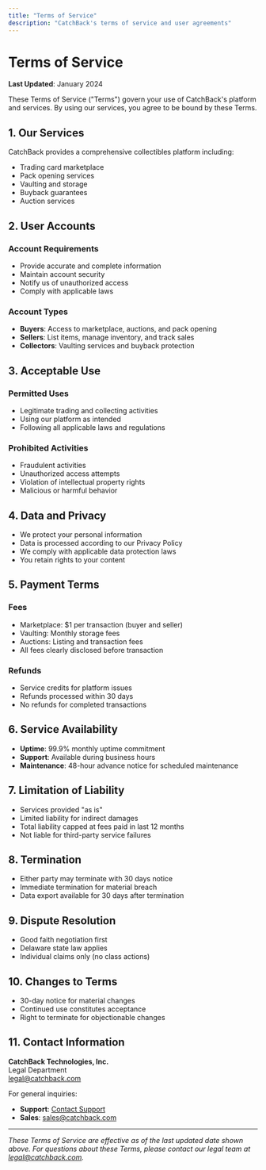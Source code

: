 ```yaml
---
title: "Terms of Service"
description: "CatchBack's terms of service and user agreements"
---
```


# Terms of Service

**Last Updated**: January 2024

These Terms of Service ("Terms") govern your use of CatchBack's platform and services. By using our services, you agree to be bound by these Terms.

## 1. Our Services

CatchBack provides a comprehensive collectibles platform including:
- Trading card marketplace
- Pack opening services
- Vaulting and storage
- Buyback guarantees
- Auction services

## 2. User Accounts

### Account Requirements
- Provide accurate and complete information
- Maintain account security
- Notify us of unauthorized access
- Comply with applicable laws

### Account Types
- **Buyers**: Access to marketplace, auctions, and pack opening
- **Sellers**: List items, manage inventory, and track sales
- **Collectors**: Vaulting services and buyback protection

## 3. Acceptable Use

### Permitted Uses
- Legitimate trading and collecting activities
- Using our platform as intended
- Following all applicable laws and regulations

### Prohibited Activities
- Fraudulent activities
- Unauthorized access attempts
- Violation of intellectual property rights
- Malicious or harmful behavior

## 4. Data and Privacy

- We protect your personal information
- Data is processed according to our Privacy Policy
- We comply with applicable data protection laws
- You retain rights to your content

## 5. Payment Terms

### Fees
- Marketplace: $1 per transaction (buyer and seller)
- Vaulting: Monthly storage fees
- Auctions: Listing and transaction fees
- All fees clearly disclosed before transaction

### Refunds
- Service credits for platform issues
- Refunds processed within 30 days
- No refunds for completed transactions

## 6. Service Availability

- **Uptime**: 99.9% monthly uptime commitment
- **Support**: Available during business hours
- **Maintenance**: 48-hour advance notice for scheduled maintenance

## 7. Limitation of Liability

- Services provided "as is"
- Limited liability for indirect damages
- Total liability capped at fees paid in last 12 months
- Not liable for third-party service failures

## 8. Termination

- Either party may terminate with 30 days notice
- Immediate termination for material breach
- Data export available for 30 days after termination

## 9. Dispute Resolution

- Good faith negotiation first
- Delaware state law applies
- Individual claims only (no class actions)

## 10. Changes to Terms

- 30-day notice for material changes
- Continued use constitutes acceptance
- Right to terminate for objectionable changes

## 11. Contact Information

**CatchBack Technologies, Inc.**  
Legal Department  
legal@catchback.com

For general inquiries:
- **Support**: [Contact Support](/resources/support)
- **Sales**: sales@catchback.com

---

*These Terms of Service are effective as of the last updated date shown above. For questions about these Terms, please contact our legal team at legal@catchback.com.*
